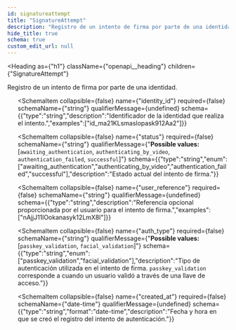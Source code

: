 ```yaml
---
id: signatureattempt
title: "SignatureAttempt"
description: "Registro de un intento de firma por parte de una identidad."
hide_title: true
schema: true
custom_edit_url: null
---
```



<Heading
  as={"h1"}
  className={"openapi__heading"}
  children={"SignatureAttempt"}
>
</Heading>



Registro de un intento de firma por parte de una identidad.

<ul>
  <SchemaItem
    collapsible={false}
    name={"id"}
    required={false}
    schemaName={"string"}
    qualifierMessage={undefined}
    schema={{"type":"string","description":"Identificador único del intento de firma.","examples":["sa_Kop19_kEe23i7hSw8QG4-a"]}}
  >
    
  </SchemaItem><SchemaItem
    collapsible={false}
    name={"identity_id"}
    required={false}
    schemaName={"string"}
    qualifierMessage={undefined}
    schema={{"type":"string","description":"Identificador de la identidad que realiza el intento.","examples":["id_ma21KLsmaslopask912Aa2"]}}
  >
    
  </SchemaItem><SchemaItem
    collapsible={false}
    name={"status"}
    required={false}
    schemaName={"string"}
    qualifierMessage={"**Possible values:** [`awaiting_authentication`, `authenticating_by_video`, `authentication_failed`, `successful`]"}
    schema={{"type":"string","enum":["awaiting_authentication","authenticating_by_video","authentication_failed","successful"],"description":"Estado actual del intento de firma."}}
  >
    
  </SchemaItem><SchemaItem
    collapsible={false}
    name={"user_reference"}
    required={false}
    schemaName={"string"}
    qualifierMessage={undefined}
    schema={{"type":"string","description":"Referencia opcional proporcionada por el usuario para el intento de firma.","examples":["nAjjJ11lOokanasyk12LmX8l"]}}
  >
    
  </SchemaItem><SchemaItem
    collapsible={false}
    name={"auth_type"}
    required={false}
    schemaName={"string"}
    qualifierMessage={"**Possible values:** [`passkey_validation`, `facial_validation`]"}
    schema={{"type":"string","enum":["passkey_validation","facial_validation"],"description":"Tipo de autenticación utilizada en el intento de firma. `passkey_validation` corresponde a cuando un usuario validó a través de una llave de acceso."}}
  >
    
  </SchemaItem><SchemaItem
    collapsible={false}
    name={"created_at"}
    required={false}
    schemaName={"date-time"}
    qualifierMessage={undefined}
    schema={{"type":"string","format":"date-time","description":"Fecha y hora en que se creó el registro del intento de autenticación."}}
  >
    
  </SchemaItem>
</ul>
            